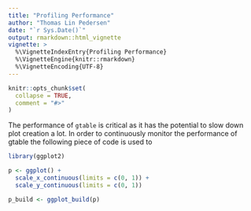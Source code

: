```yaml
---
title: "Profiling Performance"
author: "Thomas Lin Pedersen"
date: "`r Sys.Date()`"
output: rmarkdown::html_vignette
vignette: >
  %\VignetteIndexEntry{Profiling Performance}
  %\VignetteEngine{knitr::rmarkdown}
  %\VignetteEncoding{UTF-8}
---
```


```r
knitr::opts_chunk$set(
  collapse = TRUE,
  comment = "#>"
)
```

The performance of `gtable` is critical as it has the potential to slow down
plot creation a lot. In order to continuously monitor the performance of gtable
the following piece of code is used to 

```r
library(ggplot2)

p <- ggplot() + 
  scale_x_continuous(limits = c(0, 1)) + 
  scale_y_continuous(limits = c(0, 1))

p_build <- ggplot_build(p)


```

